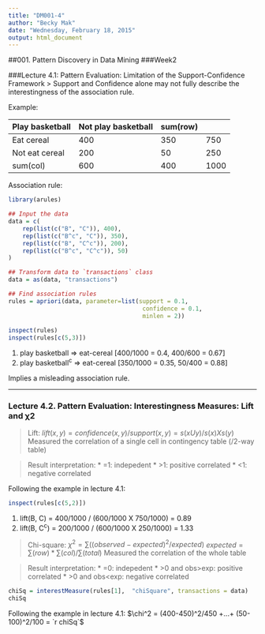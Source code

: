 ```yaml
---
title: "DM001-4"
author: "Becky Mak"
date: "Wednesday, February 18, 2015"
output: html_document
---
```

##001. Pattern Discovery in Data Mining
###Week2

###Lecture 4.1: Pattern Evaluation: Limitation of the Support-Confidence Framework
> Support and Confidence alone may not fully describe the interestingness of the association rule.

Example: 

|Play basketball|Not play basketball|sum(row)
---|---|---|---
Eat cereal|400|350|750
Not eat cereal|200|50|250
sum(col)|600|400|1000

Association rule:

```r
library(arules)

## Input the data
data = c(
    rep(list(c("B", "C")), 400), 
    rep(list(c("B^c", "C")), 350),
    rep(list(c("B", "C^c")), 200),
    rep(list(c("B^c", "C^c")), 50)
)

## Transform data to `transactions` class
data = as(data, "transactions")

## Find association rules
rules = apriori(data, parameter=list(support = 0.1, 
                                      confidence = 0.1, 
                                      minlen = 2)) 
                                      
inspect(rules)
inspect(rules[c(5,3)])
```

1. play basketball => eat-cereal [400/1000 = 0.4, 400/600 = 0.67]
2. play basketball^c^ => eat-cereal [350/1000 = 0.35, 50/400 = 0.88]

Implies a misleading association rule.

-----

### Lecture 4.2. Pattern Evaluation: Interestingness Measures: Lift and χ2
> Lift: $lift(x, y) = confidence (x, y) / support(x, y) = s(x U y)/ s(x) X s(y)$ 
> Measured the correlation of a single cell in contingency table (/2-way table)

> Result interpretation: 
> * =1: indepedent
> * >1: positive correlated
> * <1: negative correlated

Following the example in lecture 4.1:

```r
inspect(rules[c(5,2)])
```

1. lift(B, C) = 400/1000 / (600/1000 X 750/1000) = 0.89
2. lift(B, C^c^) = 200/1000 / (600/1000 X 250/1000) = 1.33

> Chi-square: $\chi^2 = \sum ((observed-expected)^2/ expected)$
> $expected = \sum(row)*\sum(col)/ \sum(total)$
> Measured the correlation of the whole table

> Result interpretation: 
> * =0: indepedent
> * >0 and obs>exp: positive correlated
> * >0 and obs<exp: negative correlated

```r
chiSq = interestMeasure(rules[1],  "chiSquare", transactions = data)
chiSq
```

Following the example in lecture 4.1:
$\chi^2 = (400-450)^2/450 +...+ (50-100)^2/100 = `r chiSq`$
